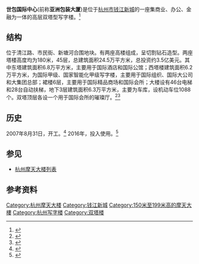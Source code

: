 {{HZ Future infrastructure}}
{{Infobox Skyscraper
|building_name=世包国际中心
|image=20210323世包中心.jpg
|caption=
|built=
|use=混合（[[辦公|辦公]]、[[零售|零售]]、[[公寓|公寓]]、[[会展|会展]]）
|location={{CHN}}[[浙江省|浙江省]][[杭州市|杭州市]][[钱江新城|钱江新城]]
|roof={{convert|180|m|ft|1}}
|top_floor=
|antenna_spire=
|floor_count=45
|floor_area={{convert|245000|sqm|sqft|-2}}
|elevator_count=46
|architect=
|developer=亚洲包装中心有限公司<ref>{{cite web |title=世包国际中心 |url=https://hz.fang.lianjia.com/loupan/p_sbgjzxacfao/xiangqing/ |website=链家}}</ref>
}}
'''世包国际中心'''(前称'''亚洲包装大厦''')是位于[[杭州市|杭州市]][[钱江新城|钱江新城]]的一座集商业、办公、金融为一体的高层双塔型写字楼。<ref>{{cite web |title=钱江新城CBD核心区优质写字楼项目一览 |url=http://api.soupu.com/page/news/details/594185}}</ref>

== 结构 ==

位于清江路、市民街、新塘河合围地块。有两座高楼组成，呈切割钻石造型。两座塔楼高度均为180米，45层，总建筑面积24.5万平方米，总投资约3.5亿美元。其中东塔建筑面积6.8万平方米，主要用于国际酒店和国际公馆；西塔楼建筑面积6.2万平方米，为国际甲级、国家智能化甲级写字楼，主要用于国际组织、国际大公司和大集团总部；裙楼6层，主要用于国际精品商场和国际会所；大楼设有46台电梯和28台自动扶梯，地下3层建筑面积6.3万平方米，主要为车库，设机动车位1088个。双塔顶层各设一个用于国际会所的璀璨厅。<ref>{{cite web|title=30 余国际机构（企业总部）入驻杭州世包国际中心|url=https://zj.zjol.com.cn/news/672601.html|date=2017-06-16|publisher=浙江新闻}}</ref><ref>{{cite web|title=我司实施复审的世包国际中心进度推进会举行|url=http://www.zjzdcpa.com/gsxw/show/id/845.html|accessdate=2021-03-24|author=陈松贺|date=2021-01-07|publisher=浙江中达机构}}</ref>

==历史==
2007年8月31日，开工。<ref>{{cite web |title=热烈祝贺世界包装组织亚洲包装中心亚包大厦隆重开工 |url=http://www.pktsg.com/qikan/a9ac6e102ffd64b003d232d71ab41365.html}}</ref>
2016年，投入使用。<ref>{{cite web|title=世包国际中心大楼2016年投入使用|url=https://hzdaily.hangzhou.com.cn/hzrb/html/2014-10/13/content_1815674.htm?from=timeline&isappinstalled=0|accessdate=2021-03-24|website=杭州日报}}</ref>

== 参见 ==
*[[杭州摩天大楼列表|杭州摩天大楼列表]]

== 参考资料 ==
{{reflist}}

{{钱江新城}}
{{杭州摩天大楼}}
[[Category:杭州摩天大楼|Category:杭州摩天大楼]]
[[Category:钱江新城|Category:钱江新城]]
[[Category:150米至199米高的摩天大樓|Category:150米至199米高的摩天大樓]]
[[Category:杭州写字楼|Category:杭州写字楼]]
[[Category:双塔楼|Category:双塔楼]]